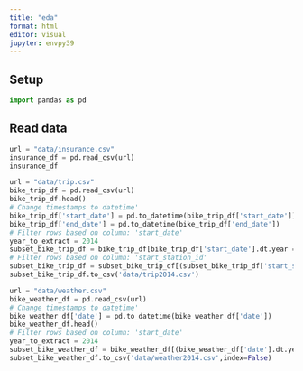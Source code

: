 ```yaml
---
title: "eda"
format: html
editor: visual
jupyter: envpy39
---
```


## Setup

```python
import pandas as pd
```

## Read data

```python
url = "data/insurance.csv"
insurance_df = pd.read_csv(url)
insurance_df
```

```python
url = "data/trip.csv"
bike_trip_df = pd.read_csv(url)
bike_trip_df.head()
# Change timestamps to datetime'
bike_trip_df['start_date'] = pd.to_datetime(bike_trip_df['start_date'])
bike_trip_df['end_date'] = pd.to_datetime(bike_trip_df['end_date'])
# Filter rows based on column: 'start_date'
year_to_extract = 2014
subset_bike_trip_df = bike_trip_df[bike_trip_df['start_date'].dt.year == year_to_extract]
# Filter rows based on column: 'start_station_id'
subset_bike_trip_df = subset_bike_trip_df[(subset_bike_trip_df['start_station_id'] > 60) & (subset_bike_trip_df['start_station_id'] <= 70)]
subset_bike_trip_df.to_csv('data/trip2014.csv')
```

```python
url = "data/weather.csv"
bike_weather_df = pd.read_csv(url)
# Change timestamps to datetime'
bike_weather_df['date'] = pd.to_datetime(bike_weather_df['date'])
bike_weather_df.head()
# Filter rows based on column: 'start_date'
year_to_extract = 2014
subset_bike_weather_df = bike_weather_df[(bike_weather_df['date'].dt.year == year_to_extract)]
subset_bike_weather_df.to_csv('data/weather2014.csv',index=False)
```


